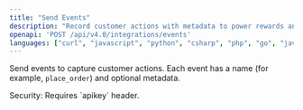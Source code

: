 ```yaml
---
title: "Send Events"
description: "Record customer actions with metadata to power rewards and engagement."
openapi: 'POST /api/v4.0/integrations/events'
languages: ["curl", "javascript", "python", "csharp", "php", "go", "java", "ruby"]
---
```


Send events to capture customer actions. Each event has a name (for example, `place_order`) and optional metadata.

<Info>
Security: Requires `apikey` header. 
</Info>


